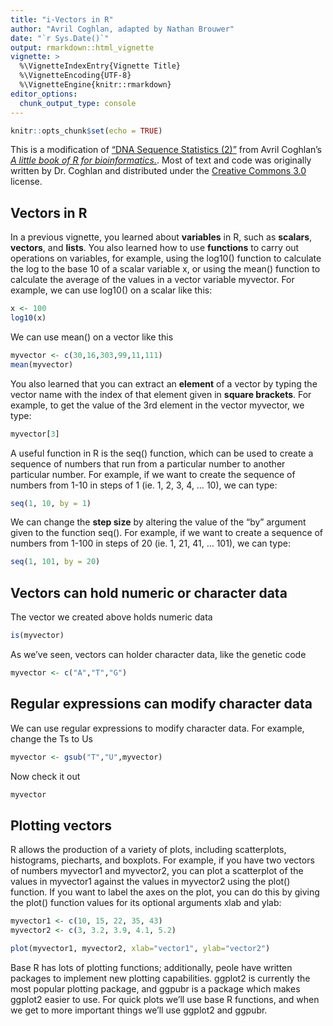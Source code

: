 ```yaml
---
title: "i-Vectors in R"
author: "Avril Coghlan, adapted by Nathan Brouwer"
date: "`r Sys.Date()`"
output: rmarkdown::html_vignette
vignette: >
  %\VignetteIndexEntry{Vignette Title}
  %\VignetteEncoding{UTF-8}
  %\VignetteEngine{knitr::rmarkdown}
editor_options: 
  chunk_output_type: console
---
```



```r
knitr::opts_chunk$set(echo = TRUE)
```


This is a modification of ["DNA Sequence Statistics (2)"](https://a-little-book-of-r-for-bioinformatics.readthedocs.io/en/latest/src/chapter2.html) from Avril Coghlan's [*A little book of R for bioinformatics.*](https://a-little-book-of-r-for-bioinformatics.readthedocs.io/en/latest/index.html).  Most of text and code was originally written by Dr. Coghlan and distributed under the [Creative Commons 3.0](https://creativecommons.org/licenses/by/3.0/us/) license. 



## Vectors in R

In a previous vignette, you learned about **variables** in R, such as **scalars**, **vectors**, and **lists**. You also learned how to use **functions** to carry out operations on variables, for example, using the log10() function to calculate the log to the base 10 of a scalar variable x, or using the mean() function to calculate the average of the values in a vector variable myvector.  For example, we can use log10() on a scalar like this:

```r
x <- 100
log10(x)
```

We can use mean() on a vector like this
```r
myvector <- c(30,16,303,99,11,111)
mean(myvector)
```
 
 
You also learned that you can extract an **element** of a vector by typing the vector name with the index of that element given in **square brackets**. For example, to get the value of the 3rd element in the vector myvector, we type:


```r
myvector[3]
```

A useful function in R is the seq() function, which can be used to create a sequence of numbers that run from a particular number to another particular number. For example, if we want to create the sequence of numbers from 1-10 in steps of 1 (ie. 1, 2, 3, 4, ... 10), we can type:

```r
seq(1, 10, by = 1)
```



We can change the **step size** by altering the value of the “by” argument given to the function seq(). For example, if we want to create a sequence of numbers from 1-100 in steps of 20 (ie. 1, 21, 41, ... 101), we can type:

```r
seq(1, 101, by = 20)
```



## Vectors can hold numeric or character data

The vector we created above holds numeric data

```r
is(myvector)
```

As we've seen, vectors can holder character data, like the genetic code

```r
myvector <- c("A","T","G")
```

## Regular expressions can modify character data

We can use regular expressions to modify character data. For example, change the Ts to Us

```r
myvector <- gsub("T","U",myvector)
```

Now check it out
```r
myvector
```



## Plotting vectors

R allows the production of a variety of plots, including scatterplots, histograms, piecharts, and boxplots. For example, if you have two vectors of numbers myvector1 and myvector2, you can plot a scatterplot of the values in myvector1 against the values in myvector2 using the plot() function. If you want to label the axes on the plot, you can do this by giving the plot() function values for its optional arguments xlab and ylab:

```r
myvector1 <- c(10, 15, 22, 35, 43)
myvector2 <- c(3, 3.2, 3.9, 4.1, 5.2)

plot(myvector1, myvector2, xlab="vector1", ylab="vector2")
```


Base R has lots of plotting functions; additionally, peole have written packages to implement new plotting capabilities. ggplot2 is currently the most popular plotting package, and ggpubr is a package which makes ggplot2 easier to use.  For quick plots we'll use base R functions, and when we get to more important things we'll use ggplot2 and ggpubr.

